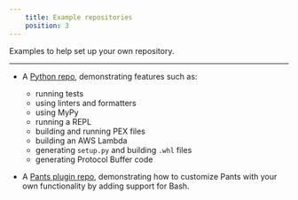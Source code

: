 ```yaml
---
    title: Example repositories
    position: 3
---
```


Examples to help set up your own repository.

---

- A [Python repo](https://github.com/pantsbuild/example-python), demonstrating features such as:

  - running tests
  - using linters and formatters
  - using MyPy
  - running a REPL
  - building and running PEX files
  - building an AWS Lambda
  - generating `setup.py` and building `.whl` files
  - generating Protocol Buffer code

- A [Pants plugin repo](https://github.com/pantsbuild/example-plugin), demonstrating how to customize Pants with your own functionality by adding support for Bash.

